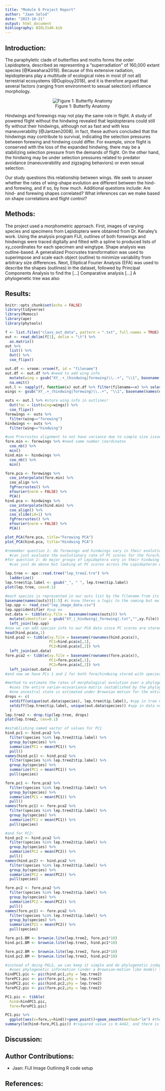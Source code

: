 ```yaml
---
title: "Module 6 Project Report"
author: "Jaan Selod"
date: "2023-10-21"
output: html_document
bibliography: BIOL3140.bib
---
```


## Introduction:

The paraphyletic clade of butterflies and moths forms the order Lepidoptera, described as representing a "superradiation" of 160,000 extant species [@Kawahara2019]. Because of this extensive radiation, lepidopterans play a multitude of ecological roles in most (if not all) terrestrial ecosystems (@Duplouy2018), and it is therefore argued that several factors (ranging from environment to sexual selection) influence morphology.

<center>![Figure 1: Butterfly Anatomy](anatomybutterflymoth.jpeg)</center>

Hindwings and forewings may not play the same role in flight. A study of powered flight without the hindwing revealed that lepidopterans could still fly without their hindwings, although not as fast and with less maneuverability [@Jantzen2008]. In fact, these authors concluded that the hindwings may contribute to survival, indicating the selection pressures between forewing and hindwing could differ. For example, since flight is conserved with the loss of the expanded hindwing, there may be a stabilizing selection pressure from the demands of flight. On the other hand, the hindwing may be under selection pressures related to predator avoidance (maneuverability and zigzaging behaviors) or even sexual selection. 

Our study questions this relationship between wings. We seek to answer whether the rates of wing-shape evolution are different between the hind- and forewing, and if so, by how much. Additional questions include: Are hind- and forewing shapes correlated? What inferences can we make based on shape correlations and flight control?

## Methods:

The project used a morphometric approach. First, images of varying species and specimens from Lepidoptera were obtained from Dr. Kenaley's work. Using the analysis program FIJI, outlines of both forewings and hindwings were traced digitally and fitted with a spline to produced lists of xy_coordinates for each specimen and wingtype. 
Shape analysis was outline-based. A generalized Procrustes transformation was used to superimpose and scale each object (outline) to minimize variability from arbitrary size differences. Next,  Elliptical Fourier Analysis (EFA) was used to describe the shapes (outlines) in the dataset, followed by Principal Components Analysis to find the [...]
Comparative analysis [...]
A phylogenetic tree was also 

## Results:

```r
knitr::opts_chunk$set(echo = FALSE)
library(tidyverse)
library(Momocs)
library(ape)
library(phytools)
```

```r
f <- list.files("class_out_data", pattern = ".txt", full.names = TRUE)
out <- read_delim(f[1], delim = "\t") %>%
  as.matrix()
out %>%
  list() %>%
  Out() %>%
  coo_flipx()

out.df <- vroom::vroom(f, id = "filename")
out.df <- out.df %>% #need to add wing info
  mutate(wing = gsub("XY_.+_(hindwing|forewing)\\..+", "\\1", basename(filename))) %>%
  na.omit()
out.l <- sapply(f, function(x) out.df %>% filter(filename==x) %>% select(X,Y) %>% as.matrix())
wings <- gsub("XY_.+_(hindwing|forewing)\\..+", "\\1", basename(names(out.l)))

outs <- out.l %>% #store wing info in outlines!
  Out(fac = list(wing=wings)) %>%
  coo_flipx()
forewings <- outs %>%
  filter(wing=="forewing")
hindwings <- outs %>%
  filter(wing=="hindwing")

#use Procrustes alignment to not have variance due to simple size issue then EFA and PCA
fore.min <- forewings %>% #need same number coordinates
  coo_nb() %>%
  min()
hind.min <- hindwings %>%
  coo_nb() %>%
  min()

fore.pca <- forewings %>%
  coo_interpolate(fore.min) %>%
  coo_align %>%
  fgProcrustes() %>%
  efourier(norm = FALSE) %>%
  PCA()
hind.pca <- hindwings %>%
  coo_interpolate(hind.min) %>%
  coo_align() %>%
  coo_slide(id=1) %>%
  fgProcrustes() %>%
  efourier(norm = FALSE) %>%
  PCA()

plot_PCA(fore.pca, title="Forewing PCA")
plot_PCA(hind.pca, title="Hindwing PCA")
```

```r
#remember question 1: do forewings and hindwings vary in their evolutionary rates?
  #can just evaluate the evolutionary rate of PC scores for the fore/hindwings using some method of choice
#for question 2: do major groups of Lepidoptera vary in their hindwing and forewing evolvability?
  #can just do above but looking at PC scores across the Lepidopteran evolutionary tree! 

lep.tree <- ape::read.tree("lep_tree2.tre") %>%
  ladderize()
lep.tree$tip.label <- gsub("_", " ", lep.tree$tip.label)
plot(lep.tree, cex=0.1)

#each species is represented in our outs list by the filename from its outline:
basename(names(outs))[1:5] #i know theres a logic to the naming but ew that's a lot of stuff
lep.spp <- read_csv("lep_image_data.csv")
lep.spp$identifier #yup ew
out.data <- tibble(xy.file = basename(names(outs))) %>%
  mutate(identifier = gsub("XY_|_hindwing|_forewing|.txt","",xy.file)) %>%
  left_join(lep.spp)
#now we can add species info to our PCA data since PC scores are stored under variable x:
head(hind.pca$x,1)
hind.pca2 <- tibble(xy.file = basename(rownames(hind.pca$x)),
                    PC1=hind.pca$x[,1],
                    PC2=hind.pca$x[,2]) %>%
  left_join(out.data)
fore.pca2 <- tibble(xy.file = basename(rownames(fore.pca$x)),
                    PC1=fore.pca$x[,1],
                    PC2=fore.pca$x[,2]) %>%
  left_join(out.data) 
#and now we have PCs 1 and 2 for both fore/hindwing stored with species info --> we can do comparative analysis
```

```r
#method to estimate the rates of morphological evolution over a phylogenetic tree here is "noncensored test"
  #uses the entire varian-ecovariance matrix (established by the phylogeny) to calculate the likelihood of      rates across the tree
  #one ancestral state is estimated under Brownian motion for the entire tree and the the optimal rate          parameter values are estimated numerically until the likelihood of the model is maximized
drops <- c(
  setdiff(unique(out.data$species), lep.tree$tip.label), #spp in tree not in data
  setdiff(lep.tree$tip.label, unique(out.data$species)) #spp in data not in tree
  ) 
lep.tree2 <- drop.tip(lep.tree, drops)
plot(lep.tree2, cex=0.1)

#establishing named vector of values for PC1
hind.pc1 <- hind.pca2 %>%
  filter(species %in% lep.tree2$tip.label) %>%
  group_by(species) %>%
  summarize(PC1 = mean(PC1)) %>%
  pull()
names(hind.pc1) <- hind.pca2 %>%
  filter(species %in% lep.tree2$tip.label) %>%
  group_by(species) %>%
  summarize(PC1 = mean(PC1)) %>%
  pull(species)

fore.pc1 <- fore.pca2 %>%
  filter(species %in% lep.tree2$tip.label) %>%
  group_by(species) %>%
  summarize(PC1 = mean(PC1)) %>%
  pull()
names(fore.pc1) <- fore.pca2 %>%
  filter(species %in% lep.tree2$tip.label) %>%
  group_by(species) %>%
  summarize(PC1 = mean(PC1)) %>%
  pull(species)

#and for PC2:
hind.pc2 <- hind.pca2 %>%
  filter(species %in% lep.tree2$tip.label) %>%
  group_by(species) %>%
  summarize(PC2 = mean(PC2)) %>%
  pull()
names(hind.pc2) <- hind.pca2 %>%
  filter(species %in% lep.tree2$tip.label) %>%
  group_by(species) %>%
  summarize(PC2 = mean(PC2)) %>%
  pull(species)

fore.pc2 <- fore.pca2 %>%
  filter(species %in% lep.tree2$tip.label) %>%
  group_by(species) %>%
  summarize(PC2 = mean(PC2)) %>%
  pull()
names(fore.pc1) <- fore.pca2 %>%
  filter(species %in% lep.tree2$tip.label) %>%
  group_by(species) %>%
  summarize(P21 = mean(PC2)) %>%
  pull(species)

fore.pc1.BM <- brownie.lite(lep.tree2, fore.pc1*10)
hind.pc1.BM <- brownie.lite(lep.tree2, hind.pc1*10)

fore.pc2.BM <- brownie.lite(lep.tree2, fore.pc2*10)
hind.pc2.BM <- brownie.lite(lep.tree2, hind.pc2*10)
```

```r
#instead of doing PGLS, we can keep it simple and do phylogenetic independent contrasts (PIC) analysis
  #uses phylogenetic information (under a Brownian-motion like model) to transform the original tip data        into values that are statistically independent of one another
hindPC1.pic <- pic(hind.pc1,phy = lep.tree2)
forePC1.pic <- pic(fore.pc1,phy = lep.tree2)
hindPC2.pic <- pic(hind.pc2,phy = lep.tree2)
forePC2.pic <- pic(fore.pc2,phy = lep.tree2)

PC1.pic <- tibble(
  hind=hindPC1.pic,
  fore=forePC1.pic)

PC1.pic %>% 
  ggplot(aes(x=fore,y=hind))+geom_point()+geom_smooth(method="lm") #the PC1s look correlated
summary(lm(hind~fore,PC1.pic)) #rsquared value is 0.4442, and there is significance in the relationship

```

## Discussion:

## Author Contributions:

-   Jaan: FIJI Image Outlining R code setup

## References:
